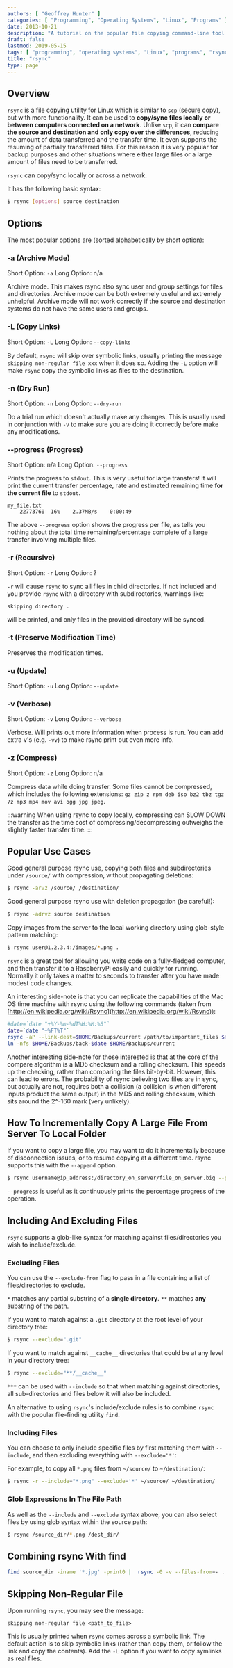 ```yaml
---
authors: [ "Geoffrey Hunter" ]
categories: [ "Programming", "Operating Systems", "Linux", "Programs" ]
date: 2013-10-21
description: "A tutorial on the popular file copying command-line tool rsync, including option explanations, code examples, common use cases and more."
draft: false
lastmod: 2019-05-15
tags: [ "programming", "operating systems", "Linux", "programs", "rsync", "sync", "scp", "files", "backup", "tutorial" ]
title: "rsync"
type: page
---
```


## Overview

`rsync` is a file copying utility for Linux which is similar to `scp` (secure copy), but with more functionality. It can be used to **copy/sync files locally or between computers connected on a network**. Unlike `scp`, it can **compare the source and destination and only copy over the differences**, reducing the amount of data transferred and the transfer time. It even supports the resuming of partially transferred files. For this reason it is very popular for backup purposes and other situations where either large files or a large amount of files need to be transferred.

`rsync` can copy/sync locally or across a network.

It has the following basic syntax:

```sh   
$ rsync [options] source destination
```

## Options

The most popular options are (sorted alphabetically by short option):

### -a (Archive Mode)

Short Option: `-a`
Long Option: n/a

Archive mode. This makes rsync also sync user and group settings for files and directories. Archive mode can be both extremely useful and extremely unhelpful. Archive mode will not work correctly if the source and destination systems do not have the same users and groups.

### -L (Copy Links)

Short Option: `-L`
Long Option: `--copy-links`

By default, `rsync` will skip over symbolic links, usually printing the message `skipping non-regular file xxx` when it does so. Adding the `-L` option will make `rsync` copy the symbolic links as files to the destination.

### -n (Dry Run)

Short Option: `-n`
Long Option: `--dry-run`

Do a trial run which doesn't actually make any changes. This is usually used in conjunction with `-v` to make sure you are doing it correctly before make any modifications.

### --progress (Progress)

Short Option: n/a
Long Option: `--progress`

Prints the progress to `stdout`. This is very useful for large transfers! It will print the current transfer percentage, rate and estimated remaining time **for the current file** to `stdout`.

```text
my_file.txt
    22773760  16%    2.37MB/s    0:00:49
```

The above `--progress` option shows the progress per file, as tells you nothing about the total time remaining/percentage complete of a large transfer involving multiple files.

### -r (Recursive)

Short Option: `-r`
Long Option: ?

`-r` will cause `rsync` to sync all files in child directories. If not included and you provide `rsync` with a directory with subdirectories, warnings like:

```sh
skipping directory .
```

will be printed, and only files in the provided directory will be synced.

### -t (Preserve Modification Time)

Preserves the modification times.

### -u (Update)

Short Option: `-u`
Long Option: `--update`

### -v (Verbose)

Short Option: `-v`
Long Option: `--verbose`

Verbose. Will prints out more information when process is run. You can add extra v's (e.g. `-vv`) to make rsync print out even more info.

### -z (Compress)

Short Option: `-z`
Long Option: n/a

Compress data while doing transfer. Some files cannot be compressed, which includes the following extensions: `gz zip z rpm deb iso bz2 tbz tgz 7z mp3 mp4 mov avi ogg jpg jpeg`. 

:::warning
When using rsync to copy locally, compressing can SLOW DOWN the transfer as the time cost of compressing/decompressing outweighs the slightly faster transfer time.
:::

## Popular Use Cases


Good general purpose rsync use, copying both files and subdirectories under `/source/` with compression, without propagating deletions:

```bash
$ rsync -arvz /source/ /destination/
```

Good general purpose rsync use with deletion propagation (be careful!):

```bash
$ rsync -adrvz source destination
```

Copy images from the server to the local working directory using glob-style pattern matching:

```bash
$ rsync user@1.2.3.4:/images/*.png .
```

`rsync` is a great tool for allowing you write code on a fully-fledged computer, and then transfer it to a RaspberryPi easily and quickly for running. Normally it only takes a matter to seconds to transfer after you have made modest code changes.

An interesting side-note is that you can replicate the capabilities of the Mac OS time machine with rsync using the following commands (taken from [http://en.wikipedia.org/wiki/Rsync](http://en.wikipedia.org/wiki/Rsync)):

```bash
#date=`date "+%Y-%m-%dT%H:%M:%S"`
date=`date "+%FT%T"`
rsync -aP --link-dest=$HOME/Backups/current /path/to/important_files $HOME/Backups/back-$date
ln -nfs $HOME/Backups/back-$date $HOME/Backups/current
```

Another interesting side-note for those interested is that at the core of the compare algorithm is a MD5 checksum and a rolling checksum. This speeds up the checking, rather than comparing the files bit-by-bit. However, this can lead to errors. The probability of rsync believing two files are in sync, but actually are not, requires both a collision (a collision is when different inputs product the same output) in the MD5 and rolling checksum, which sits around the 2^-160 mark (very unlikely).

## How To Incrementally Copy A Large File From Server To Local Folder

If you want to copy a large file, you may want to do it incrementally because of disconnection issues, or to resume copying at a different time. rsync supports this with the `--append` option.

```sh    
$ rsync username@ip_address:/directory_on_server/file_on_server.big --progress --append
```

`--progress` is useful as it continuously prints the percentage progress of the operation.

## Including And Excluding Files

`rsync` supports a glob-like syntax for matching against files/directories you wish to include/exclude.

### Excluding Files

You can use the `--exclude-from` flag to pass in a file containing a list of files/directories to exclude.

`*` matches any partial substring of a **single directory**. `**` matches **any** substring of the path.

If you want to match against a `.git` directory at the root level of your directory tree:

```sh
$ rsync --exclude=".git"
```

If you want to match against `__cache__` directories that could be at any level in your directory tree:

```sh
$ rsync --exclude="**/__cache__"
```

`***` can be used with `--include` so that when matching against directories, all sub-directories and files below it will also be included.

An alternative to using `rsync`'s include/exclude rules is to combine `rsync` with the popular file-finding utility `find`.

### Including Files

You can choose to only include specific files by first matching them with `--include`, and then excluding everything with `--exclude='*'`:

For example, to copy all `*.png` files from `~/source/` to `~/destination/`:

```sh
$ rsync -r --include="*.png" --exclude='*' ~/source/ ~/destination/
```

### Glob Expressions In The File Path

As well as the `--include` and `--exclude` syntax above, you can also select files by using glob syntax within the source path:

```bash
$ rsync /source_dir/*.png /dest_dir/
```

## Combining rsync With find

```sh
find source_dir -iname '*.jpg' -print0 |  rsync -0 -v --files-from=- . destination_dir/
```

## Skipping Non-Regular File

Upon running `rsync`, you may see the message:

```text
skipping non-regular file <path_to_file>
```

This is usually printed when `rsync` comes across a symbolic link. The default action is to skip symbolic links (rather than copy them, or follow the link and copy the contents). Add the `-L` option if you want to copy symlinks as real files.
